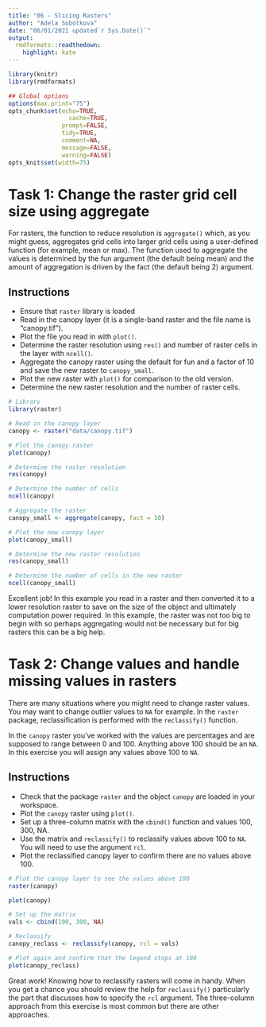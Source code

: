 ```yaml
---
title: "06 - Slicing Rasters"
author: "Adela Sobotkova"
date: "06/01/2021 updated`r Sys.Date()`"
output:
  rmdformats::readthedown:
    highlight: kate
---
```


```r
library(knitr)
library(rmdformats)

## Global options
options(max.print="75")
opts_chunk$set(echo=TRUE,
	             cache=TRUE,
               prompt=FALSE,
               tidy=TRUE,
               comment=NA,
               message=FALSE,
               warning=FALSE)
opts_knit$set(width=75)
```

# Task 1: Change the raster grid cell size using aggregate
For rasters, the function to reduce resolution is `aggregate()` which, as you might guess, aggregates grid cells into larger grid cells using a user-defined function (for example, mean or max). The function used to aggregate the values is determined by the fun argument (the default being mean) and the amount of aggregation is driven by the fact (the default being 2) argument.

## Instructions

* Ensure that `raster` library is loaded
* Read in the canopy layer (it is a single-band raster and the file name is "canopy.tif").
* Plot the file you read in with `plot()`.
* Determine the raster resolution using `res()` and number of raster cells in the layer with `ncell()`.
* Aggregate the canopy raster using the default for fun and a factor of 10 and save the new raster to `canopy_small`.
* Plot the new raster with `plot()` for comparison to the old version.
* Determine the new raster resolution and the number of raster cells.

```r
# Library
library(raster)

# Read in the canopy layer
canopy <- raster("data/canopy.tif")

# Plot the canopy raster
plot(canopy)

# Determine the raster resolution
res(canopy)

# Determine the number of cells
ncell(canopy)

# Aggregate the raster
canopy_small <- aggregate(canopy, fact = 10)

# Plot the new canopy layer
plot(canopy_small)

# Determine the new raster resolution
res(canopy_small)

# Determine the number of cells in the new raster
ncell(canopy_small)
```

Excellent job! In this example you read in a raster and then converted it to a lower resolution raster to save on the size of the object and ultimately computation power required. In this example, the raster was not too big to begin with so perhaps aggregating would not be necessary but for big rasters this can be a big help.

# Task 2: Change values and handle missing values in rasters
There are many situations where you might need to change raster values. You may want to change outlier values to `NA` for example. In the `raster` package, reclassification is performed with the `reclassify()` function.

In the `canopy` raster you've worked with the values are percentages and are supposed to range between 0 and 100. Anything above 100 should be an `NA`. In this exercise you will assign any values above 100 to `NA`.

## Instructions

* Check that the package `raster` and the object `canopy` are loaded in your workspace.
* Plot the `canopy` raster using `plot()`.
* Set up a three-column matrix with the `cbind()` function and values 100, 300, NA.
* Use the matrix and `reclassify()` to reclassify values above 100 to `NA`. You will need to use the argument `rcl`.
* Plot the reclassified canopy layer to confirm there are no values above 100.

```r
# Plot the canopy layer to see the values above 100
raster(canopy)

plot(canopy)

# Set up the matrix
vals <- cbind(100, 300, NA)

# Reclassify 
canopy_reclass <- reclassify(canopy, rcl = vals)

# Plot again and confirm that the legend stops at 100
plot(canopy_reclass)

```

Great work! Knowing how to reclassify rasters will come in handy. When you get a chance you should review the help for `reclassify()` particularly the part that discusses how to specify the `rcl` argument. The three-column approach from this exercise is most common but there are other approaches.